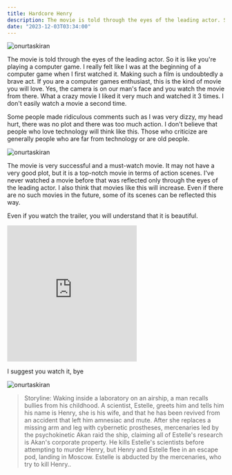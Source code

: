 ```yaml
---
title: Hardcore Henry
description: The movie is told through the eyes of the leading actor. So it is like you're playing a computer game. I really felt like I was at the beginning of a computer game when I first watched it.
date: "2023-12-03T03:34:00"
---
```


<img className="w-full rounded-xl" src="https://res.cloudinary.com/djfqidbj1/image/upload/v1701563455/xrpsq6rctilbcaee7odc.jpg" alt="onurtaskiran" />

The movie is told through the eyes of the leading actor. So it is like you're playing a computer game. I really felt like I was at the beginning of a computer game when I first watched it. Making such a film is undoubtedly a brave act. If you are a computer games enthusiast, this is the kind of movie you will love. Yes, the camera is on our man's face and you watch the movie from there. What a crazy movie I liked it very much and watched it 3 times. I don't easily watch a movie a second time.

Some people made ridiculous comments such as I was very dizzy, my head hurt, there was no plot and there was too much action. I don't believe that people who love technology will think like this. Those who criticize are generally people who are far from technology or are old people.

<img className="w-3/12 mx-2 float-left" src="https://res.cloudinary.com/djfqidbj1/image/upload/v1701562017/zdvsmdy0cutagssdatpc.jpg" alt="onurtaskiran" />

The movie is very successful and a must-watch movie. It may not have a very good plot, but it is a top-notch movie in terms of action scenes. I've never watched a movie before that was reflected only through the eyes of the leading actor. I also think that movies like this will increase. Even if there are no such movies in the future, some of its scenes can be reflected this way.

Even if you watch the trailer, you will understand that it is beautiful.

<iframe className="w-full" height="315" src="https://www.youtube.com/embed/UI1Ovh5JnOE?si=zHOBHPufDesePqJB" frameborder="0" allow="accelerometer; autoplay; encrypted-media; gyroscope; picture-in-picture" allowfullscreen></iframe>

I suggest you watch it, bye

<img className="w-3/12 mx-2 float-right" src="https://res.cloudinary.com/djfqidbj1/image/upload/v1701562017/qrj4nmforohlydyrjdyz.jpg" alt="onurtaskiran" />


> Storyline:
Waking inside a laboratory on an airship, a man recalls bullies from his childhood. A scientist, Estelle, greets him and tells him his name is Henry, she is his wife, and that he has been revived from an accident that left him amnesiac and mute. After she replaces a missing arm and leg with cybernetic prostheses, mercenaries led by the psychokinetic Akan raid the ship, claiming all of Estelle's research is Akan's corporate property. He kills Estelle's scientists before attempting to murder Henry, but Henry and Estelle flee in an escape pod, landing in Moscow. Estelle is abducted by the mercenaries, who try to kill Henry..
